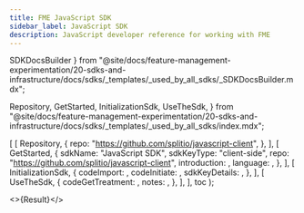 ```yaml
---
title: FME JavaScript SDK
sidebar_label: JavaScript SDK
description: JavaScript developer reference for working with FME
---
```



  SDKDocsBuilder
} from "@site/docs/feature-management-experimentation/20-sdks-and-infrastructure/docs/sdks/_templates/_used_by_all_sdks/_SDKDocsBuilder.mdx";

  Repository,
  GetStarted,
  InitializationSdk,
  UseTheSdk,
} from "@site/docs/feature-management-experimentation/20-sdks-and-infrastructure/docs/sdks/_templates/_used_by_all_sdks/index.mdx";





  [
    [ 
      Repository, 
      { 
        repo: "https://github.com/splitio/javascript-client",
      }, 
    ],
    [ 
      GetStarted, 
      {
        sdkName:         "JavaScript SDK",
        sdkKeyType:      "client-side",
        repo:            "https://github.com/splitio/javascript-client",
        introduction:    <Introduction />,
        language:        <Language />,
      }, 
    ],
    [ 
      InitializationSdk, 
      {
        codeImport:      <Import />,
        codeInitiate: <Initiate />,
        sdkKeyDetails:   <ClientSdkKeyDetails />,
      },
    ],
    [
      UseTheSdk,
      {
        codeGetTreatment: <GetTreatment />,
        notes:            <UseNotes />,
      },
    ],
  ],
  toc
);

<>{Result}</>

<DocCardList />
